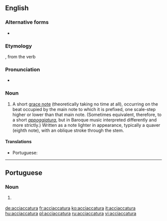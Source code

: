 ==English==

===Alternative forms===
* {{l|en|acciacatura}}

===Etymology===
{{borrowing|it|acciaccatura|lang=en}}, from the verb {{m|it|acciaccare||to crush}}

===Pronunciation===
* {{a|US|UK}} {{IPA|/ɑ.ˌtʃɑk.ə.ˈtʊɹ.ə/|/əˌtʃækəˈtʊəɹə/|lang=en}}

===Noun===
{{en-noun|s|acciaccature}}

# {{lb|en|music}} A short [[grace note]] (theoretically taking no time at all), occurring on the beat occupied by the main note to which it is prefixed, one scale-step higher or lower than that main note. (Sometimes equivalent, therefore, to a short ''[[appoggiatura]]'', but in Baroque music interpreted differently and more strictly.) Written as a note lighter in appearance, typically a quaver (eighth note), with an oblique stroke through the stem.

====Translations====
{{trans-top|short grace note occurring on the beat occupied by the main note}}
* Portuguese: {{t|pt|acciaccatura|f}}
{{trans-mid}}
{{trans-bottom}}

----

==Portuguese==

===Noun===
{{pt-noun|f}}

# {{lb|pt|music}} {{l|en|acciaccatura}} {{gloss|short grace note occurring on the beat occupied by the main note}}

[[de:acciaccatura]]
[[fr:acciaccatura]]
[[ko:acciaccatura]]
[[it:acciaccatura]]
[[hu:acciaccatura]]
[[pl:acciaccatura]]
[[ru:acciaccatura]]
[[vi:acciaccatura]]